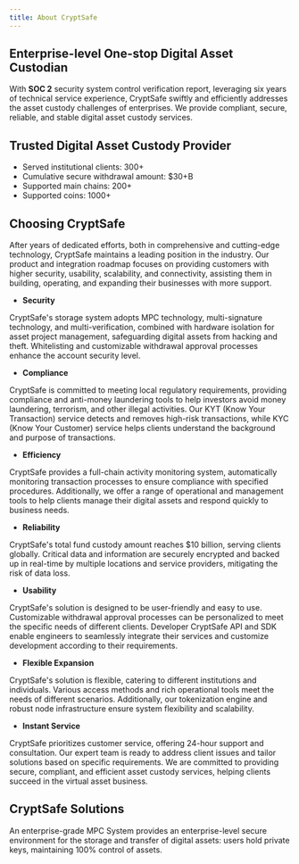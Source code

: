 ```yaml
---
title: About CryptSafe
---
```


##  Enterprise-level One-stop Digital Asset Custodian

With **SOC 2** security system control verification report, leveraging six years of technical service experience, CryptSafe swiftly and efficiently addresses the asset custody challenges of enterprises. We provide compliant, secure, reliable, and stable digital asset custody services.

##  Trusted Digital Asset Custody Provider

* Served institutional clients: 300+
* Cumulative secure withdrawal amount: $30+B
* Supported main chains: 200+
* Supported coins: 1000+

##  Choosing CryptSafe

After years of dedicated efforts, both in comprehensive and cutting-edge technology, CryptSafe maintains a leading position in the industry. Our product and integration roadmap focuses on providing customers with higher security, usability, scalability, and connectivity, assisting them in building, operating, and expanding their businesses with more support.

* **Security**

CryptSafe's storage system adopts MPC technology, multi-signature technology, and multi-verification, combined with hardware isolation for asset project management, safeguarding digital assets from hacking and theft. Whitelisting and customizable withdrawal approval processes enhance the account security level.

* **Compliance**

CryptSafe is committed to meeting local regulatory requirements, providing compliance and anti-money laundering tools to help investors avoid money laundering, terrorism, and other illegal activities. Our KYT (Know Your Transaction) service detects and removes high-risk transactions, while KYC (Know Your Customer) service helps clients understand the background and purpose of transactions.

* **Efficiency**

CryptSafe provides a full-chain activity monitoring system, automatically monitoring transaction processes to ensure compliance with specified procedures. Additionally, we offer a range of operational and management tools to help clients manage their digital assets and respond quickly to business needs.

* **Reliability**

CryptSafe's total fund custody amount reaches $10 billion, serving clients globally. Critical data and information are securely encrypted and backed up in real-time by multiple locations and service providers, mitigating the risk of data loss.

* **Usability**

CryptSafe's solution is designed to be user-friendly and easy to use. Customizable withdrawal approval processes can be personalized to meet the specific needs of different clients. Developer CryptSafe API and SDK enable engineers to seamlessly integrate their services and customize development according to their requirements.

* **Flexible Expansion**

CryptSafe's solution is flexible, catering to different institutions and individuals. Various access methods and rich operational tools meet the needs of different scenarios. Additionally, our tokenization engine and robust node infrastructure ensure system flexibility and scalability.

* **Instant Service**

CryptSafe prioritizes customer service, offering 24-hour support and consultation. Our expert team is ready to address client issues and tailor solutions based on specific requirements. We are committed to providing secure, compliant, and efficient asset custody services, helping clients succeed in the virtual asset business.

##  CryptSafe Solutions

<CardGroup cols={1}>
  <Card title="MPC Self-Custody" href="/introduction/custody-solution/mpc-wallet">
    An enterprise-grade MPC System provides an enterprise-level secure environment for the storage and transfer of digital assets: users hold private keys, maintaining 100% control of assets.
  </Card>
</CardGroup>
